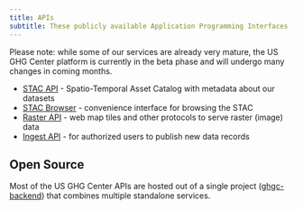 ```yaml
---
title: APIs
subtitle: These publicly available Application Programming Interfaces (APIs) are provided by the US GHG Center
---
```


Please note: while some of our services are already very mature, the US GHG Center platform is currently in the beta phase and will undergo many changes in coming months.

* [STAC API](https://earth.gov/ghgcenter/api/stac/docs) - Spatio-Temporal Asset Catalog with metadata about our datasets
* [STAC Browser](https://radiantearth.github.io/stac-browser/#/external/earth.gov/ghgcenter/api/stac) - convenience interface for browsing the STAC
* [Raster API](https://earth.gov/ghgcenter/api/raster/docs) - web map tiles and other protocols to serve raster (image) data
* [Ingest API](https://earth.gov/ghgcenter/api/ingest/docs) - for authorized users to publish new data records


## Open Source

Most of the US GHG Center APIs are hosted out of a single project ([ghgc-backend](https://github.com/US-GHG-Center/ghgc-backend)) that combines multiple standalone services.